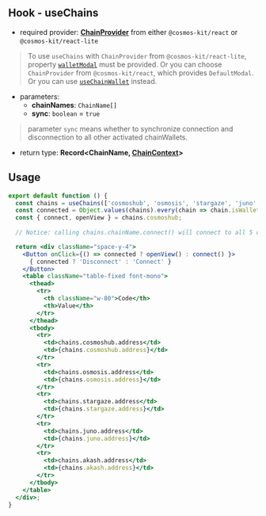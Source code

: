 ## Hook - useChains

- required provider: [**ChainProvider**](/provider/chain-provider) from either `@cosmos-kit/react` or `@cosmos-kit/react-lite`

> To use `useChains` with `ChainProvider` from `@cosmos-kit/react-lite`, property [`walletModal`](/provider/chain-provider#walletmodal) must be provided. Or you can choose `ChainProvider` from `@cosmos-kit/react`, which provides `DefaultModal`. Or you can use [`useChainWallet`](/hooks/use-chain-wallet) instead.

- parameters:
    - **chainNames**: `ChainName[]`
    - **sync**: `boolean` = `true`

> parameter `sync` means whether to synchronize connection and disconnection to all other activated chainWallets.

- return type: **Record&lt;ChainName, [**ChainContext**](/hooks/use-chain#type-chaincontext)&gt;**

## Usage
```jsx
export default function () {
  const chains = useChains(['cosmoshub', 'osmosis', 'stargaze', 'juno', 'akash']);
  const connected = Object.values(chains).every(chain => chain.isWalletConnected);
  const { connect, openView } = chains.cosmoshub;
  
  // Notice: calling chains.chainName.connect() will connect to all 5 chains above.

  return <div className="space-y-4">
    <Button onClick={() => connected ? openView() : connect() }>
      { connected ? 'Disconnect' : 'Connect' }
    </Button>
    <table className="table-fixed font-mono">
      <thead>
        <tr>
          <th className="w-80">Code</th>
          <th>Value</th>
        </tr>
      </thead>
      <tbody>
        <tr>
          <td>chains.cosmoshub.address</td>
          <td>{chains.cosmoshub.address}</td>
        </tr>
        <tr>
          <td>chains.osmosis.address</td>
          <td>{chains.osmosis.address}</td>
        </tr>
        <tr>
          <td>chains.stargaze.address</td>
          <td>{chains.stargaze.address}</td>
        </tr>
        <tr>
          <td>chains.juno.address</td>
          <td>{chains.juno.address}</td>
        </tr>
        <tr>
          <td>chains.akash.address</td>
          <td>{chains.akash.address}</td>
        </tr>
      </tbody>
    </table>
  </div>;
}
```
